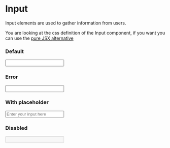 
<Meta title="CSS/Components/Input" />

# Input

Input elements are used to gather information from users.

You are looking at the css definition of the Input component, if you want you can use the [pure JSX alternative](?path=/story/jsx-inputs-intro--page)

### Default

<Preview>
  <input className="p-input wmx5" />
</Preview>

### Error

<Preview>
  <input className="p-input--error wmx5" />
</Preview>

### With placeholder

<Preview>
  <input className="p-input wmx5" placeholder="Enter your input here" />
</Preview>

### Disabled

<Preview>
  <input className="p-input wmx5" disabled={true} />
</Preview>
